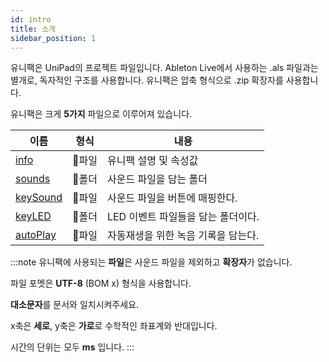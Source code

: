 ```yaml
---
id: intro
title: 소개
sidebar_position: 1
---
```


유니팩은 UniPad의 프로젝트 파일입니다. Ableton Live에서 사용하는 .als 파일과는 별개로, 독자적인 구조를 사용합니다. 유니팩은 압축 형식으로 .zip 확장자를 사용합니다.

유니팩은 크게 **5가지** 파일으로 이루어져 있습니다.

| 이름 | 형식 | 내용 |
| ------ | --- | --- |
| [info](info.md) | 📄파일 | 유니팩 설명 및 속성값 |
| [sounds](sounds.md) | 📁폴더 | 사운드 파일을 담는 폴더 |
| [keySound](keySound.md) | 📄파일 | 사운드 파일을 버튼에 매핑한다. |
| [keyLED](keyLED.md) | 📁폴더 | LED 이벤트 파일들을 담는 폴더이다. |
| [autoPlay](autoPlay.md) | 📄파일 | 자동재생을 위한 녹음 기록을 담는다. |

:::note
유니팩에 사용되는 **파일**은 사운드 파일을 제외하고 **확장자**가 없습니다.

파일 포멧은 **UTF-8** (BOM x) 형식을 사용합니다.

**대소문자**를 문서와 일치시켜주세요.

x축은 **세로**, y축은 **가로**로 수학적인 좌표계와 반대입니다.

시간의 단위는 모두 **ms** 입니다.
:::
